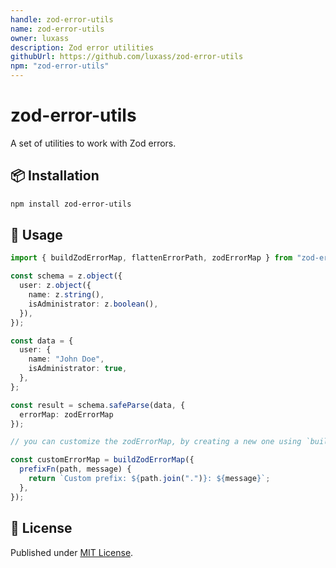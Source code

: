 ```yaml
---
handle: zod-error-utils
name: zod-error-utils
owner: luxass
description: Zod error utilities
githubUrl: https://github.com/luxass/zod-error-utils
npm: "zod-error-utils"
---
```


# zod-error-utils




A set of utilities to work with Zod errors.

## 📦 Installation

```bash
npm install zod-error-utils
```

## 🚀 Usage

```ts
import { buildZodErrorMap, flattenErrorPath, zodErrorMap } from "zod-error-utils";

const schema = z.object({
  user: z.object({
    name: z.string(),
    isAdministrator: z.boolean(),
  }),
});

const data = {
  user: {
    name: "John Doe",
    isAdministrator: true,
  },
};

const result = schema.safeParse(data, {
  errorMap: zodErrorMap
});

// you can customize the zodErrorMap, by creating a new one using `buildZodErrorMap`.

const customErrorMap = buildZodErrorMap({
  prefixFn(path, message) {
    return `Custom prefix: ${path.join(".")}: ${message}`;
  },
});
```

## 📄 License

Published under [MIT License](https://github.com/luxass/zod-error-utils/blob/main/LICENSE).


